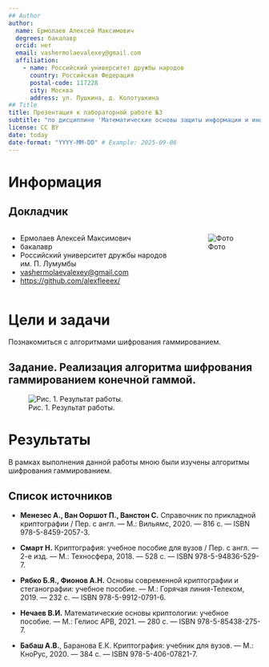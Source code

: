 ```yaml
---
## Author
author:
  name: Ермолаев Алексей Максимович
  degrees: бакалавр
  orcid: нет
  email: vashermolaevalexey@gmail.com
  affiliation:
    - name: Российский университет дружбы народов
      country: Российская Федерация
      postal-code: 117228
      city: Москва
      address: ул. Пушкина, д. Колотушкина
## Title
title: Презентация к лабораторной работе №3
subtitle: "по дисциплине 'Математические основы защиты информации и информационной безопасности'"
license: CC BY
date: today
date-format: "YYYY-MM-DD" # Example: 2025-09-06
---
```


# Информация

## Докладчик

:::::::::::::: {.columns align=center}
::: {.column width="70%"}

  * Ермолаев Алексей Максимович
  * бакалавр
  * Российский университет дружбы народов им. П. Лумумбы
  * [vashermolaevalexey@gmail.com](mailto:vashermolaevalexey@gmail.com)
  * <https://github.com/alexfleeex/>

:::
::: {.column width="30%"}

![Фото](./image/img1.jpg)

:::
::::::::::::::

# Цели и задачи

Познакомиться с алгоритмами шифрования гаммированием.

## Задание. Реализация алгоритма шифрования гаммированием конечной гаммой.

![Рис. 1. Результат работы.](./image/img2.png)

# Результаты

В рамках выполнения данной работы мною были изучены алгоритмы шифрования гаммированием.

## Список источников

- **Менезес А., Ван Ооршот П., Ванстон С.** Справочник по прикладной криптографии / Пер. с англ. — М.: Вильямс, 2020. — 816 с. — ISBN 978-5-8459-2057-3.

- **Смарт Н.** Криптография: учебное пособие для вузов / Пер. с англ. — 2-е изд. — М.: Техносфера, 2018. — 528 с. — ISBN 978-5-94836-529-7.

- **Рябко Б.Я., Фионов А.Н.** Основы современной криптографии и стеганографии: учебное пособие. — М.: Горячая линия-Телеком, 2019. — 232 с. — ISBN 978-5-9912-0791-6.

- **Нечаев В.И.** Математические основы криптологии: учебное пособие. — М.: Гелиос АРВ, 2021. — 280 с. — ISBN 978-5-85438-275-7.

- **Бабаш А.В.**, Баранова Е.К. Криптография: учебник для вузов. — М.: КноРус, 2020. — 384 с. — ISBN 978-5-406-07821-7.
